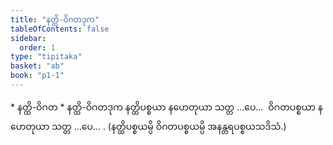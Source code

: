 ```yaml
---
title: "နတ္ထိ-ဝိဂတဒုက"
tableOfContents: false
sidebar:
  order: 1
type: "tipitaka"
basket: "ab"
book: "p1-1"
---
```



<DynamicBreadcrumb />

<Paragraph type="center" book="p1-1">
* နတ္ထိ-ဝိဂတ
</Paragraph>

<Paragraph type="center" book="p1-1">
* နတ္ထိ-ဝိဂတဒုက
</Paragraph>

<Division number="493" book="p1-1" e="ch" v="36" p="179">

<Paragraph number="1692" book="p1-1">
နတ္ထိပစ္စယာ နဟေတုယာ သတ္တ …ပေ…  ဝိဂတပစ္စယာ နဟေတုယာ သတ္တ …ပေ… . (နတ္ထိပစ္စယမ္ပိ ဝိဂတပစ္စယမ္ပိ အနန္တရပစ္စယသဒိသံ.)
</Paragraph>
</Division>